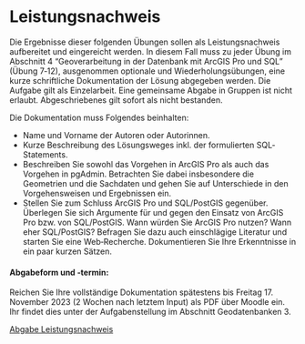 # Leistungsnachweis

Die Ergebnisse dieser folgenden Übungen sollen als Leistungsnachweis aufbereitet und eingereicht werden. In diesem Fall muss zu jeder Übung im Abschnitt 4 "Geoverarbeitung in der Datenbank mit ArcGIS Pro und SQL" (Übung 7‐12), ausgenommen optionale und Wiederholungsübungen, eine kurze schriftliche Dokumentation der Lösung abgegeben werden. Die Aufgabe gilt als Einzelarbeit. Eine gemeinsame Abgabe in Gruppen ist nicht erlaubt. Abgeschriebenes gilt sofort als nicht bestanden.

Die Dokumentation muss Folgendes beinhalten:

- Name und Vorname der Autoren oder Autorinnen.
- Kurze Beschreibung des Lösungsweges inkl. der formulierten SQL‐Statements.
- Beschreiben Sie sowohl das Vorgehen in ArcGIS Pro als auch das Vorgehen in pgAdmin. Betrachten Sie dabei insbesondere die Geometrien und die Sachdaten und gehen Sie auf Unterschiede in den Vorgehensweisen und Ergebnissen ein.
- Stellen Sie zum Schluss ArcGIS Pro und SQL/PostGIS gegenüber. Überlegen Sie sich Argumente für und gegen den Einsatz von ArcGIS Pro bzw. von SQL/PostGIS. Wann würden Sie ArcGIS Pro nutzen? Wann eher SQL/PostGIS? Befragen Sie dazu auch einschlägige Literatur und starten Sie eine Web‐Recherche. Dokumentieren Sie Ihre Erkenntnisse in ein paar kurzen Sätzen.

#### Abgabeform und ‐termin:
Reichen Sie Ihre vollständige Dokumentation spätestens bis Freitag 17. November 2023 (2 Wochen nach letztem Input) als PDF über Moodle ein. Ihr findet dies unter der Aufgabenstellung im Abschnitt Geodatenbanken 3.

[Abgabe Leistungsnachweis](https://moodle.zhaw.ch/mod/assign/view.php?id=974520)

